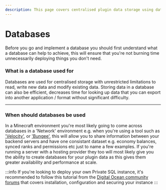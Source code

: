 ```yaml
---
description: This page covers centralised plugin data storage using databses.
---
```


# Databases

Before you go and implement a database you should first understand what a database can help to achieve, this will ensure that you're not burning time unnecessarily deploying things you don't need.

### What is a database used for

Databases are used for centralised storage with unrestricted limitations to read, write new data and modify existing data. Storing data in a database can also be efficient, decreases time for looking up data that you can export into another application / format without significant difficulty.

---

### When should databases be used

In a Minecraft environment you're most likely going to come across databases in a 'Network' environment e.g. when you're using a tool such as ['Velocity'](https://setup.md/tools/server-software#velocity), or ['Bungee'](https://setup.md/tools/server-software#bungeecord), this will allow you to share information between your backend servers and have one consistant dataset e.g. economy balances, synced ranks and permissions etc just to name a few examples. 
If you're running a server with a hosting provider they too will most likely give you the ability to create databases for your plugin data as this gives them greater availability and performance at scale.

:::info 
If you're looking to deploy your own Private SQL instance, it's recommended to follow this tutorial from the [Digital Ocean community forums](https://www.digitalocean.com/community/tutorials/how-to-install-mysql-on-ubuntu-22-04) that covers installation, configuration and securing your instance 
:::